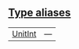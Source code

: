 
## [Type aliases](./core-internal-bounded_int-type_aliases)

| | |
|:---|:---|
| [UnitInt](./core-internal-bounded_int-UnitInt) | — |
